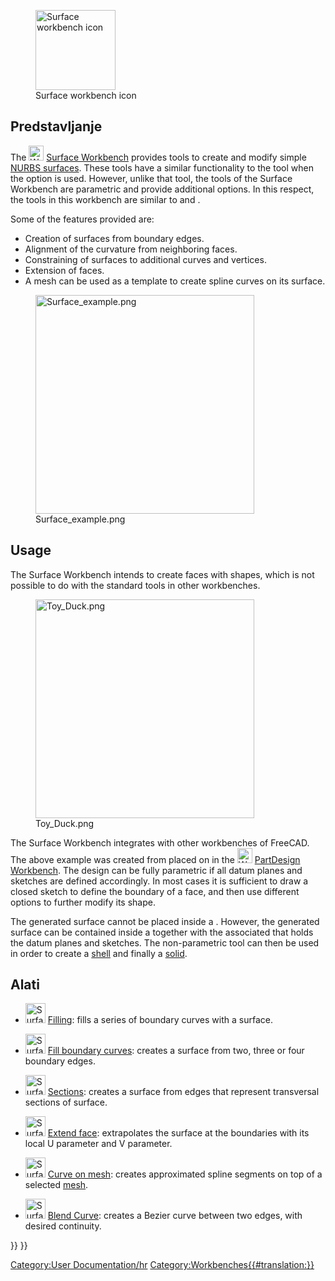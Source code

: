 <languages/>

{{Docnav
|[[Spreadsheet_Workbench|Spreadsheet Workbench]]
|[[TechDraw_Workbench|TechDraw Workbench]]
|IconL=Workbench_Spreadsheet.svg
|IconR=Workbench_TechDraw.svg
}}

[[Image:Workbench_Surface.svg|thumb|128px|Surface workbench icon]]

{{TOCright}}

<span id="Introduction"></span>
== Predstavljanje ==

The [[Image:Workbench_Surface.svg|24px]] [[Surface_Workbench|Surface Workbench]] provides tools to create and modify simple [https://en.wikipedia.org/wiki/Non-uniform_rational_B-spline NURBS surfaces]. These tools have a similar functionality to the {{Button|[[File:Part Builder.svg|16px]] [[Part_Builder|Part Builder]]}} tool when the {{MenuCommand|Face from edges}} option is used. However, unlike that tool, the tools of the Surface Workbench are parametric and provide additional options. In this respect, the tools in this workbench are similar to {{Button|[[File:PartDesign_AdditiveLoft.svg|16px]] [[PartDesign_AdditiveLoft|PartDesign AdditiveLoft]]}} and {{Button|[[File:PartDesign_AdditivePipe.svg|16px]] [[PartDesign_AdditivePipe|PartDesign AdditivePipe]]}}.

Some of the features provided are:
* Creation of surfaces from boundary edges.
* Alignment of the curvature from neighboring faces.
* Constraining of surfaces to additional curves and vertices.
* Extension of faces.
* A mesh can be used as a template to create spline curves on its surface.

[[Image:Surface_example.png|350px]]

== Usage ==

The Surface Workbench intends to create faces with shapes, which is not possible to do with the standard tools in other workbenches.

[[File:Toy_Duck.png|350px]]

{{Caption|Surface created with sketches placed in datum planes with the tools of the [[PartDesign Workbench|PartDesign Workbench]]}}

The Surface Workbench integrates with other workbenches of FreeCAD. The above example was created from {{Button|[[File:Sketcher_NewSketch.svg|16px]] [[Sketch|Sketches]]}} placed on {{Button|[[File:PartDesign_Plane.svg|16px]] [[PartDesign_Plane|PartDesign Datum planes]]}} in the [[File:Workbench_PartDesign.svg|24px]] [[PartDesign_Workbench|PartDesign Workbench]]. The design can be fully parametric if all datum planes and sketches are defined accordingly. In most cases it is sufficient to draw a closed sketch to define the boundary of a face, and then use different options to further modify its shape.

The generated surface cannot be placed inside a {{Button|[[File:PartDesign_Body.svg|16px]] [[PartDesign_Body|PartDesign Body]]}}. However, the generated surface can be contained inside a {{Button|[[File:Std_Part.svg|16px]] [[Std_Part|Std Part]]}} together with the associated {{Button|[[File:PartDesign_Body.svg|16px]] [[PartDesign_Body|PartDesign Body]]}} that holds the datum planes and sketches. The non-parametric {{Button|[[File:Part_Builder.svg|16px]] [[Part_Builder|Part Builder]]}} tool can then be used in order to create a [[Glossary#Shell|shell]] and finally a [[Glossary#Solid|solid]].

<span id="Tools"></span>
==Alati==

* [[File:Surface_Filling.svg|32px|link=Surface_Filling]] [[Surface_Filling|Filling]]: fills a series of boundary curves with a surface.

* [[File:Surface_GeomFillSurface.svg|32px|link=Surface_GeomFillSurface]] [[Surface_GeomFillSurface|Fill boundary curves]]: creates a surface from two, three or four boundary edges.

* [[File:Surface_Sections.svg|32px|link=Surface_Sections]] [[Surface_Sections|Sections]]: creates a surface from edges that represent transversal sections of surface.

* [[File:Surface_ExtendFace.svg|32px|link=Surface_ExtendFace]] [[Surface_ExtendFace|Extend face]]: extrapolates the surface at the boundaries with its local U parameter and V parameter.

* [[File:Surface_CurveOnMesh.svg|32px|link=Surface_CurveOnMesh]] [[Surface_CurveOnMesh|Curve on mesh]]: creates approximated spline segments on top of a selected [[Mesh_Workbench|mesh]].

* [[File:Surface_BlendCurve.svg|32px|link=Surface_BlendCurve]] [[Surface_BlendCurve|Blend Curve]]: creates a Bezier curve between two edges, with desired continuity.


<div class="mw-translate-fuzzy">
[[Category:User Documentation/hr]]
</div>

{{Surface Tools navi{{#translation:}}}}
{{Userdocnavi{{#translation:}}}}
[[Category:Workbenches{{#translation:}}]]